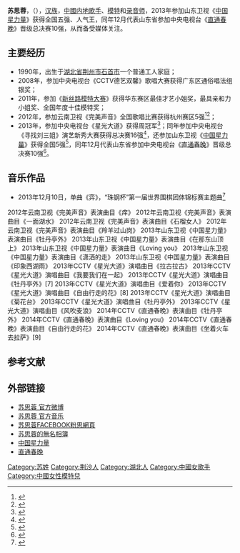 {{藝人
| 姓名 = 苏思蓉
| 類型 = 女歌手
| 圖片 = 
| 圖片簡介 = 
| 英文名 =  
| 原名 = 苏思蓉
| 國籍 = {{PRC}}
| 出生日期 = {{Birth date and age|1990|8|30}}
| 出生地點 = {{CHN}}[[湖北省|湖北省]][[荆州市|荆州市]][[石首市|石首市]]
| 職業 = [[歌手|歌手]] 
| 語言 = [[汉语|汉语]]（[[普通话|普通话]]）
| 教育程度 =  
| 音樂類型 = [[華語流行|華語流行]]
| 活躍年代 = 2012年-至今
| 唱片公司 =  
| 經紀公司 = 北京环球星艺文化传播有限公司
| 網站 = http://weibo.com/u/2148698594 苏思蓉个人微博
}}

'''苏思蓉'''，（{{bd|1990年|8月30日|catIdx=S苏}}），[[汉族|汉族]]，[[中國内地|中國内地]][[歌手|歌手]]、[[模特|模特]]和[[录音师|录音师]]，2013年参加山东卫视《[[中国星力量|中国星力量]]》获得全国五强、人气王，同年12月代表山东省参加中央电视台《[[2013直通春晚|直通春晚]]》晋级总决赛10强，从而备受媒体关注。

==主要经历==
*1990年，出生于[[湖北省|湖北省]][[荆州市|荆州市]][[石首市|石首市]]一个普通工人家庭；
*2008年，参加中央电视台《CCTV德艺双馨》歌唱大赛获得广东区通俗唱法组银奖；
*2011年，参加《[[新丝路模特大赛|新丝路模特大赛]]》获得华东赛区最佳才艺小姐奖，最具亲和力小姐奖、全国年度十佳模特奖；
*2012年，参加云南卫视《完美声音》全国歌唱比赛获得杭州赛区5强<ref>{{Cite web |url=http://www.hunantv.com/c/20120511/1010086862.html |title=《完美声音》杭州赛区迎来叛逆少女苏思蓉 |access-date=2014-01-06 |archive-date=2015-09-24 |archive-url=https://web.archive.org/web/20150924031950/http://www.hunantv.com/c/20120511/1010086862.html |dead-url=no }}</ref><ref>{{Cite web |url=http://ent.qq.com/a/20120625/000427.htm |title=“美女黑马”苏思蓉亮相《完美声音》 被网友批为花瓶 |access-date=2014-01-06 |archive-date=2014-01-06 |archive-url=https://web.archive.org/web/20140106122356/http://ent.qq.com/a/20120625/000427.htm |dead-url=no }}</ref>；
*2013年，参加中央电视台《星光大道》获得周冠军<ref>{{Cite web |url=http://news.cnhubei.com/xw/hb/jz/201310/t2726941.shtml |title=荆州美女苏思蓉夺星光大道周冠军 惊艳全场 |access-date=2014-01-06 |archive-url=https://web.archive.org/web/20140106124046/http://news.cnhubei.com/xw/hb/jz/201310/t2726941.shtml |archive-date=2014-01-06 |dead-url=yes }}</ref>；同年参加中央电视台《寻找刘三姐》演艺新秀大赛获得总决赛16强<ref>{{Cite web |url=http://ent.163.com/13/1122/13/9E9PLCD000031GVS.html |title=《寻找刘三姐》迎分组赛 彩虹桥将迎16强 |access-date=2014-01-06 |archive-date=2014-01-06 |archive-url=https://web.archive.org/web/20140106122953/http://ent.163.com/13/1122/13/9E9PLCD000031GVS.html |dead-url=no }}</ref>，还参加山东卫视《[[中国星力量|中国星力量]]》获得全国5强<ref>{{Cite web |url=http://www.iqilu.com/html/weishi/zgxll/xwdt/2013/0829/1648242_3.shtml |title=中国星力量今晚6进1 总冠军即将浮出水面 |access-date=2014-01-06 |archive-date=2015-09-24 |archive-url=https://web.archive.org/web/20150924040616/http://www.iqilu.com/html/weishi/zgxll/xwdt/2013/0829/1648242_3.shtml |dead-url=no }}</ref>，同年12月代表山东省参加中央电视台《[[2013直通春晚|直通春晚]]》晋级总决赛10强<ref>{{Cite web |url=http://www.chinanews.com/yl/2014/01-06/5698953.shtml |title=《直通春晚》歌曲版决出10强 汪小敏、苏思蓉等晋级 |access-date=2014-01-06 |archive-date=2015-09-24 |archive-url=https://web.archive.org/web/20150924123201/http://www.chinanews.com/yl/2014/01-06/5698953.shtml |dead-url=no }}</ref>。

==音乐作品==
*2013年12月10日，单曲《弈》，“珠钢杯”第一届世界围棋团体锦标赛主题曲<ref>{{Cite web |url=http://news.hexun.com/2013-12-20/160758266.html |title=围棋大赛，苏思蓉第一次有了主题曲 |access-date=2014-01-06 |archive-date=2016-03-04 |archive-url=https://web.archive.org/web/20160304203434/http://news.hexun.com/2013-12-20/160758266.html |dead-url=no }}</ref>
2012年云南卫视《完美声音》表演曲目《痒》
2012年云南卫视《完美声音》表演曲目《一面湖水》
2012年云南卫视《完美声音》表演曲目《石榴女人》
2012年云南卫视《完美声音》表演曲目《羚羊过山岗》
2013年山东卫视《中国星力量》表演曲目《牡丹亭外》
2013年山东卫视《中国星力量》表演曲目《在那东山顶上》
2013年山东卫视《中国星力量》表演曲目《Loving you》
2013年山东卫视《中国星力量》表演曲目《潇洒的走》
2013年山东卫视《中国星力量》表演曲目《印象西湖雨》
2013年CCTV《星光大道》演唱曲目《拉古拉古》
2013年CCTV《星光大道》演唱曲目《我要我们在一起》
2013年CCTV《星光大道》演唱曲目《牡丹亭外》[7]
2013年CCTV《星光大道》演唱曲目《爱着你》
2013年CCTV《星光大道》演唱曲目《自由行走的花》[8]
2013年CCTV《星光大道》演唱曲目《菊花台》
2013年CCTV《星光大道》演唱曲目《牡丹亭外》
2013年CCTV《星光大道》演唱曲目《风吹麦浪》
2014年CCTV《直通春晚》表演曲目《牡丹亭外》
2014年CCTV《直通春晚》表演曲目《Loving you》
2014年CCTV《直通春晚》表演曲目《自由行走的花》
2014年CCTV《直通春晚》表演曲目《坐着火车去拉萨》[9]

==参考文献==
{{reflist}}
==外部链接==
*[http://weibo.com/u/2148698594 苏思蓉 官方微博] {{Wayback|url=http://weibo.com/u/2148698594 |date=20140106163706 }}
*[http://music.baidu.com/artist/72260004 苏思蓉 官方音乐]{{Dead link|date=2020年1月 |bot=InternetArchiveBot |fix-attempted=yes }}
*[http://www.facebook.com/pages/Suzanne-Suzie-Suz/146100272070817 苏思蓉FACEBOOK粉思網頁]
*[http://www.wretch.cc/album/swtsuz 苏思蓉的無名相簿] {{Wayback|url=http://www.wretch.cc/album/swtsuz |date=20131227092330 }}  
*[[中国星力量|中国星力量]]
*[[直通春晚|直通春晚]]
{{直通春晚十强选手}}
{{DEFAULTSORT:S苏}}
[[Category:苏姓|Category:苏姓]]
[[Category:荆沙人|Category:荆沙人]]
[[Category:湖北人|Category:湖北人]]
[[Category:中國女歌手|Category:中國女歌手]]
[[Category:中國女性模特兒|Category:中國女性模特兒]]